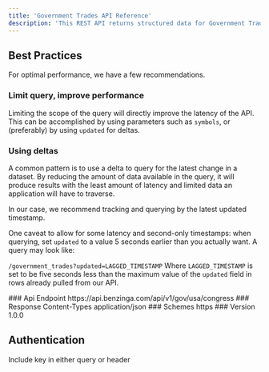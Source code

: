 ```yaml
---
title: 'Government Trades API Reference'
description: 'This REST API returns structured data for Government Trades - House & Senate.'
---
```


## Best Practices

For optimal performance, we have a few recommendations.

### Limit query, improve performance

Limiting the scope of the query will directly improve the latency of the API. This can be accomplished by using parameters such as `symbols`, or (preferably) by using `updated` for deltas.

### Using deltas

A common pattern is to use a delta to query for the latest change in a dataset. By reducing the amount of data available in the query, it will produce results with the least amount of latency and limited data an application will have to traverse.

In our case, we recommend tracking and querying by the latest updated timestamp.

One caveat to allow for some latency and second-only timestamps: when querying, set `updated` to a value 5 seconds earlier than you actually want. A query may look like:

`/government_trades?updated=LAGGED_TIMESTAMP` Where `LAGGED_TIMESTAMP` is set to be five seconds less than the maximum value of the `updated` field in rows already pulled from our API.

<Info>
  ### Api Endpoint https://api.benzinga.com/api/v1/gov/usa/congress ### Response
  Content-Types application/json ### Schemes https ### Version 1.0.0
</Info>

## Authentication

<ParamField query="token" type="apiKey">
  Include key in either query or header
</ParamField>
